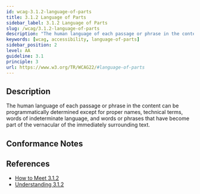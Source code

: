 ```yaml
---
id: wcag-3.1.2-language-of-parts
title: 3.1.2 Language of Parts
sidebar_label: 3.1.2 Language of Parts
slug: /wcag/3.1.2-language-of-parts
description: "The human language of each passage or phrase in the content can be programmatically determined except for proper names, technical terms, words of indeterminate language, and words or phrases that have become part of the vernacular of the immediately surrounding text."
keywords: [wcag, accessibility, language-of-parts]
sidebar_position: 2
level: AA
guideline: 3.1
principle: 3
url: https://www.w3.org/TR/WCAG22/#language-of-parts
---
```


## Description

The human language of each passage or phrase in the content can be programmatically determined except for proper names, technical terms, words of indeterminate language, and words or phrases that have become part of the vernacular of the immediately surrounding text.

## Conformance Notes

<Project name="ads">
  <Support/>
</Project>

<Project name="scix">
  <Support/>
</Project>

## References

- [How to Meet 3.1.2](https://www.w3.org/WAI/WCAG22/quickref/#language-of-parts)
- [Understanding 3.1.2](https://www.w3.org/WAI/WCAG22/Understanding/language-of-parts.html)


